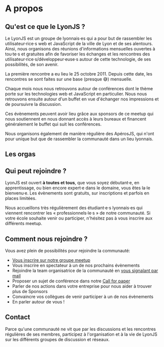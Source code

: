
<LyonJSHead title="LyonJS | À propos" />

<main>

# A propos

## Qu'est ce que le LyonJS ?

Le LyonJS est un groupe de lyonnais·es qui a pour but de rassembler les utilisateur·rice·s web et JavaScript
de la ville de Lyon et de ses alentours. Ainsi, nous organisons des réunions d'informations mensuelles
ouvertes à tou·te·s et gratuites afin de favoriser les échanges et les rencontres des
utilisateur·rice·s/développeur·euse·s autour de cette technologie, de ses possibilités, de son avenir.

La première rencontre a eu lieu le 25 octobre 2011. Depuis cette date, les rencontres se sont faites sur une
base (presque 😅) mensuelle.

Chaque mois nous nous retrouvons autour de conférences dont le thème porte sur les technologies web et
JavaScript en particulier. Nous nous retrouvons ensuite autour d'un buffet en vue d'échanger nos
impressions et de poursuivre la discussion.

Ces évènements peuvent avoir lieu grâce aux sponsors de ce meetup qui nous soutiennent en nous donnant accès à
leurs bureaux et financent généralement le buffet qui suit les conférences.

Nous organisons également de manière régulière des ApérosJS, qui n'ont pour unique but que de rassembler
la communauté dans un lieu lyonnais.

## Les orgas

<Orgas />

## Qui peut rejoindre ?

LyonJS est ouvert **à toutes et tous**, que vous soyez débutant·e, en apprentissage, ou bien
encore expert·e dans le domaine, vous êtes la·le bienvenu·e. Les évènements sont gratuits, sur inscriptions et
parfois en places limitées.

Nous accueillons très régulièrement des étudiant·e·s lyonnais·es qui viennent rencontrer les «
professionnels·le·s » de notre communauté. Si votre école souhaite venir ou participer, n'hésitez pas à
vous inscrire aux différents meetup.

## Comment nous rejoindre ?

Vous avez plein de possibilités pour rejoindre la communauté:

- [Vous inscrire sur notre groupe meetup](https://www.meetup.com/fr-FR/LyonJS/)
- Vous inscrire en spectateur à un de nos prochains évènements
- Rejoindre la team organisatrice de la communauté en [vous signalant par mail](mailto:contact@lyonjs.org)
- Proposer un sujet de conférence dans notre [Call for paper](https://bit.ly/lyonjs-cfp)
- Parler de nos actions dans votre entreprise pour nous aider à trouver plus de Sponsors
- Convaincre vos collègues de venir participer à un de nos évènements
- En parler autour de vous !

## Contact

Parce qu'une communauté ne vit que par les discussions et les rencontres régulières de ses membres,
participez à l'organisation et à la vie de LyonJS sur les différents groupes de discussion et réseaux.

<Socials />

</main>
